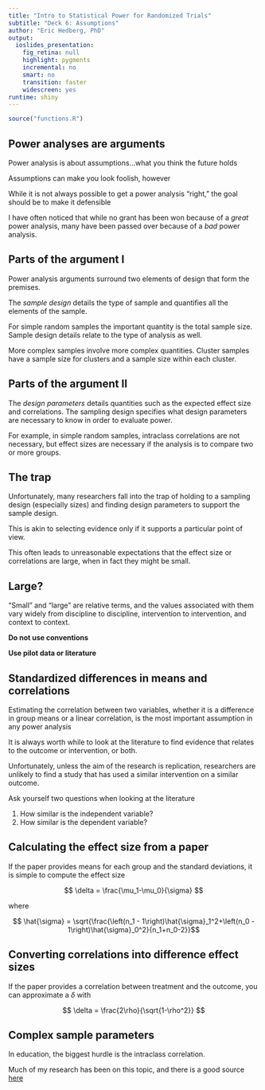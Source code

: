 ```yaml
---
title: "Intro to Statistical Power for Randomized Trials"
subtitle: "Deck 6: Assumptions"
author: "Eric Hedberg, PhD"
output: 
  ioslides_presentation: 
    fig_retina: null
    highlight: pygments
    incremental: no
    smart: no
    transition: faster
    widescreen: yes
runtime: shiny
---
```


```r
source("functions.R")
```

## Power analyses are arguments

Power analysis is about assumptions...what you think the future holds

Assumptions can make you look foolish, however

While it is not always possible to get a power analysis "right," the goal should be to make it defensible 

I have often noticed that while no grant has been won because of a _great_ power analysis, many have been passed over because of a _bad_ power analysis. 

## Parts of the argument I

Power analysis arguments surround two elements of design that form the premises.

The _sample design_ details the type of sample and quantifies all the elements of the sample. 

For simple random samples the important quantity is the total sample size. Sample design details relate to the type of analysis as well. 

More complex samples involve more complex quantities. Cluster samples have a sample size for clusters and a sample size within each cluster. 

## Parts of the argument II

The _design parameters_ details quantities such as the expected effect size and correlations. The sampling design specifies what design parameters are necessary to know in order to evaluate power. 

For example, in simple random samples, intraclass correlations are not necessary, but effect sizes are necessary if the analysis is to compare two or more groups. 


## The trap

Unfortunately, many researchers fall into the trap of holding to a sampling design (especially sizes) and finding design parameters to support the sample design. 

This is akin to selecting evidence only if it supports a particular point of view. 

This often leads to unreasonable expectations that the effect size or correlations are large, when in fact they might be small.


## Large?

"Small" and "large" are relative terms, and the values associated with them vary widely from discipline to discipline,  intervention to intervention, and context to context.

__Do not use conventions__

__Use pilot data or literature__

## Standardized differences in means and correlations

Estimating the correlation between two variables, whether it is a difference in group means or a linear correlation, is the most important assumption in any power analysis

It is always worth while to look at the literature to find evidence that relates to the outcome or intervention, or both. 

Unfortunately, unless the aim of the research is replication, researchers are unlikely to find a study that has used a similar intervention on a similar outcome.

Ask yourself two questions when looking at the literature

1) How similar is the independent variable?
2) How similar is the dependent variable?


## Calculating the effect size from a paper

If the paper provides means for each group and the standard deviations, it is simple to compute the effect size

$$ \delta = \frac{\mu_1-\mu_0}{\sigma} $$

where

$$ \hat{\sigma} = \sqrt{\frac{\left(n_1 - 1\right)\hat{\sigma}_1^2+\left(n_0 - 1\right)\hat{\sigma}_0^2}{n_1+n_0-2}}$$ 

## Converting correlations into difference effect sizes

If the paper provides a correlation between treatment and the outcome, you can approximate a $\delta$ with

$$ \delta = \frac{2\rho}{\sqrt{1-\rho^2}} $$

## Complex sample parameters

In education, the biggest hurdle is the intraclass correlation. 

Much of my research has been on this topic, and there is a good source [here](http://stateva.ci.northwestern.edu/)



